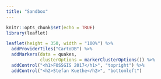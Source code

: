 ```yaml
---
title: "Sandbox"
---
```


```r
knitr::opts_chunk$set(echo = TRUE)
library(leaflet)
```

```r
leaflet(height = 350, width = "100%") %>%
  addProviderTiles("CartoDB") %>%
  addMarkers(data = quakes,
             clusterOptions = markerClusterOptions()) %>%
  addControl("<h1>FOSSGIS 2017</h1>", "topright") %>%
  addControl("<h2>Stefan Kuethe</h2>", "bottomleft")
```
